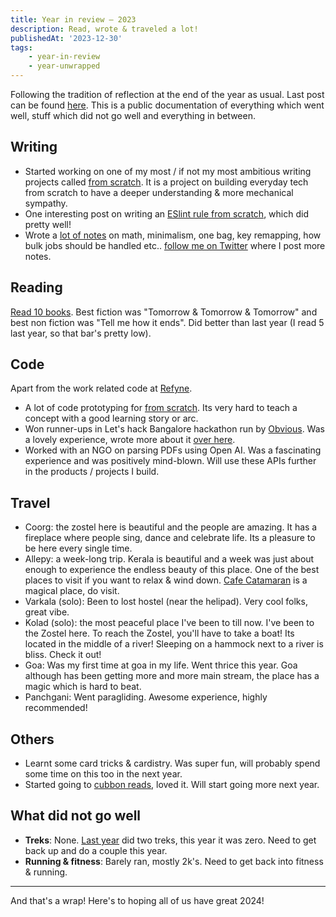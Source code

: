 ```yaml
---
title: Year in review — 2023
description: Read, wrote & traveled a lot!
publishedAt: '2023-12-30'
tags:
    - year-in-review
    - year-unwrapped
---
```


Following the tradition of reflection at the end of the year as usual. Last post can be found [here](./year-in-review-2022). This is a public documentation of everything which went well, stuff which did not go well and everything in between.

## Writing

- Started working on one of my most / if not my most ambitious writing projects called [from scratch](https://fromscratch.bharatkalluri.com). It is a project on building everyday tech from scratch to have a deeper understanding & more mechanical sympathy.
- One interesting post on writing an [ESlint rule from scratch](./custom-eslint-rule), which did pretty well!
- Wrote a [lot of notes](https://bharatkalluri.com/notes) on math, minimalism, one bag, key remapping, how bulk jobs should be handled etc.. [follow me on Twitter](https://x.com/bharatkalluri) where I post more notes.

## Reading

[Read 10 books](https://www.goodreads.com/user_challenges/41102048). Best fiction was "Tomorrow & Tomorrow & Tomorrow" and best non fiction was "Tell me how it ends". Did better than last year (I read 5 last year, so that bar's pretty low).

## Code

Apart from the work related code at [Refyne](https://refyne.co.in).

- A lot of code prototyping for [from scratch](https://fromscratch.bharatkalluri.com). Its very hard to teach a concept with a good learning story or arc.
- Won runner-ups in Let's hack Bangalore hackathon run by [Obvious](https://www.obvious.in/). Was a lovely experience, wrote more about it [over here](./notes-from-lets-hack-bglr).
- Worked with an NGO on parsing PDFs using Open AI. Was a fascinating experience and was positively mind-blown. Will use these APIs further in the products / projects I build.

## Travel

- Coorg: the zostel here is beautiful and the people are amazing. It has a fireplace where people sing, dance and celebrate life. Its a pleasure to be here every single time.
- Allepy: a week-long trip. Kerala is beautiful and a week was just about enough to experience the endless beauty of this place. One of the best places to visit if you want to relax & wind down. [Cafe Catamaran](https://www.instagram.com/cafecatamaran/) is a magical place, do visit.
- Varkala (solo): Been to lost hostel (near the helipad). Very cool folks, great vibe.
- Kolad (solo): the most peaceful place I've been to till now. I've been to the Zostel here. To reach the Zostel, you'll have to take a boat! Its located in the middle of a river! Sleeping on a hammock next to a river is bliss. Check it out!
- Goa: Was my first time at goa in my life. Went thrice this year. Goa although has been getting more and more main stream, the place has a magic which is hard to beat.
- Panchgani: Went paragliding. Awesome experience, highly recommended!

## Others

- Learnt some card tricks & cardistry. Was super fun, will probably spend some time on this too in the next year.
- Started going to [cubbon reads](https://twitter.com/cubbonreads), loved it. Will start going more next year.

## What did not go well

- **Treks**: None. [Last year](./year-in-review-2022) did two treks, this year it was zero. Need to get back up and do a couple this year.
- **Running & fitness**: Barely ran, mostly 2k's. Need to get back into fitness & running.

---

And that's a wrap! Here's to hoping all of us have great 2024!

